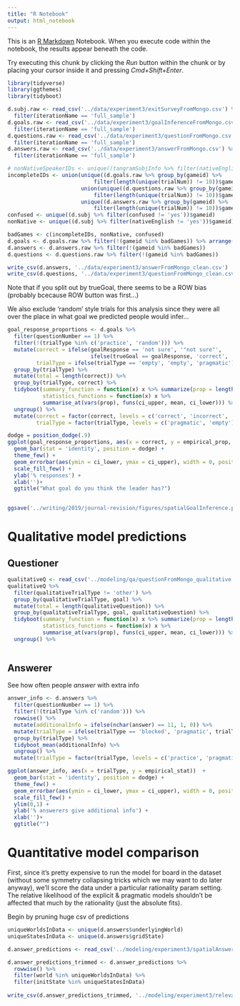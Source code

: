 ```yaml
---
title: "R Notebook"
output: html_notebook
---
```


This is an [R Markdown](http://rmarkdown.rstudio.com) Notebook. When you execute code within the notebook, the results appear beneath the code. 

Try executing this chunk by clicking the *Run* button within the chunk or by placing your cursor inside it and pressing *Cmd+Shift+Enter*. 

```r
library(tidyverse)
library(ggthemes)
library(tidyboot)
```

```r
d.subj.raw <- read_csv('../data/experiment3/exitSurveyFromMongo.csv') %>%
  filter(iterationName == 'full_sample')
d.goals.raw <- read_csv('../data/experiment3/goalInferenceFromMongo.csv') %>%
  filter(iterationName == 'full_sample') 
d.questions.raw <- read_csv('../data/experiment3/questionFromMongo.csv') %>%
  filter(iterationName == 'full_sample') 
d.answers.raw <- read_csv('../data/experiment3/answerFromMongo.csv') %>%
  filter(iterationName == 'full_sample') 

# nonNativeSpeakerIDs <- unique((tangramSubjInfo %>% filter(nativeEnglish != "yes"))$gameid)
incompleteIDs <- union(unique((d.goals.raw %>% group_by(gameid) %>% 
                           filter(length(unique(trialNum)) != 10))$gameid),
                       union(unique((d.questions.raw %>% group_by(gameid) %>% 
                           filter(length(unique(trialNum)) != 10))$gameid),
                       unique((d.answers.raw %>% group_by(gameid) %>% 
                           filter(length(unique(trialNum)) != 10))$gameid)))
confused <- unique((d.subj %>% filter(confused != 'yes'))$gameid)
nonNative <- unique((d.subj %>% filter(nativeEnglish != 'yes'))$gameid)

badGames <- c(incompleteIDs, nonNative, confused)
d.goals <- d.goals.raw %>% filter(!(gameid %in% badGames)) %>% arrange(gameid, trialNum)
d.answers <- d.answers.raw %>% filter(!(gameid %in% badGames))
d.questions <- d.questions.raw %>% filter(!(gameid %in% badGames))
```

```r
write_csv(d.answers, '../data/experiment3/answerFromMongo_clean.csv')
write_csv(d.questions, '../data/experiment3/questionFromMongo_clean.csv')
```

Note that if you split out by trueGoal, there seems to be a ROW bias (probably bcecause ROW button was first...)
 
We also exclude 'random' style trials for this analysis since they were all over the place in what goal we predicted people would infer...   
 
```r
goal_response_proportions <- d.goals %>% 
  filter(questionNumber == 1) %>%
  filter(!(trialType %in% c('practice', 'random'))) %>%
  mutate(correct = ifelse(goalResponse == 'not sure', '"not sure"', 
                          ifelse(trueGoal == goalResponse, 'correct', 'incorrect')),
         trialType = ifelse(trialType == 'empty', 'empty', 'pragmatic')) %>%
  group_by(trialType) %>%
  mutate(total = length(correct)) %>%
  group_by(trialType, correct) %>% 
  tidyboot(summary_function = function(x) x %>% summarize(prop = length(total) / mean(total)), 
           statistics_functions = function(x) x %>%
           summarise_at(vars(prop), funs(ci_upper, mean, ci_lower))) %>% 
  ungroup() %>% 
  mutate(correct = factor(correct, levels = c('correct', 'incorrect',  '"not sure"')),
         trialType = factor(trialType, levels = c('pragmatic', 'empty')))

dodge = position_dodge(.9)
ggplot(goal_response_proportions, aes(x = correct, y = empirical_prop, fill = trialType))  +
  geom_bar(stat = 'identity', position = dodge) +
  theme_few() +
  geom_errorbar(aes(ymin = ci_lower, ymax = ci_upper), width = 0, position = dodge) +
  scale_fill_few() +
  ylab('% responses') +
  xlab('')+
  ggtitle("What goal do you think the leader has?") 
  

ggsave('../writing/2019/journal-revision/figures/spatialGoalInference.pdf', width=14, height = 10, units='cm')
```

# Qualitative model predictions

## Questioner

```r
qualitativeQ <- read_csv('../modeling/qa/questionFromMongo_qualitative.csv')
qualitativeQ %>%
  filter(qualitativeTrialType != 'other') %>%
  group_by(qualitativeTrialType, goal) %>%
  mutate(total = length(qualitativeQuestion)) %>%
  group_by(qualitativeTrialType, goal, qualitativeQuestion) %>%
  tidyboot(summary_function = function(x) x %>% summarize(prop = length(total) / mean(total)), 
           statistics_functions = function(x) x %>%
           summarise_at(vars(prop), funs(ci_upper, mean, ci_lower))) %>% 
  ungroup() %>%
  
```

## Answerer

See how often people *answer* with extra info

```r
answer_info <- d.answers %>% 
  filter(questionNumber == 1) %>%
  filter(!(trialType %in% c('random'))) %>%
  rowwise() %>%
  mutate(additionalInfo = ifelse(nchar(answer) == 11, 1, 0)) %>%
  mutate(trialType = ifelse(trialType == 'blocked', 'pragmatic', trialType)) %>%
  group_by(trialType) %>%
  tidyboot_mean(additionalInfo) %>% 
  ungroup() %>% 
  mutate(trialType = factor(trialType, levels = c('practice', 'pragmatic', 'empty')))

ggplot(answer_info, aes(x = trialType, y = empirical_stat))  +
  geom_bar(stat = 'identity', position = dodge) +
  theme_few() +
  geom_errorbar(aes(ymin = ci_lower, ymax = ci_upper), width = 0, position = dodge) +
  scale_fill_few() +
  ylim(0,1) +
  ylab('% answerers give additional info') +
  xlab('')+
  ggtitle("") 
```

# Quantitative model comparison

First, since it's pretty expensive to run the model for board in the dataset (without some symmetry collapsing tricks which we may want to do later anyway), we'll score the data under a particular rationality param setting. The relative likelihood of the explicit & pragmatic models shouldn't be affected that much by the rationality (just the absolute fits).

Begin by pruning huge csv of predictions

```r
uniqueWorldsInData <- unique(d.answers$underlyingWorld)
uniqueStatesInData <- unique(d.answers$gridState)

d.answer_predictions <- read_csv('../modeling/experiment3/spatialAnswererOutput_HierarchicalVersion.csv')

d.answer_predictions_trimmed <- d.answer_predictions %>% 
  rowwise() %>% 
  filter(world %in% uniqueWorldsInData) %>%
  filter(initState %in% uniqueStatesInData)
  
write_csv(d.answer_predictions_trimmed, '../modeling/experiment3/relevantAnswererOutput.csv')
```